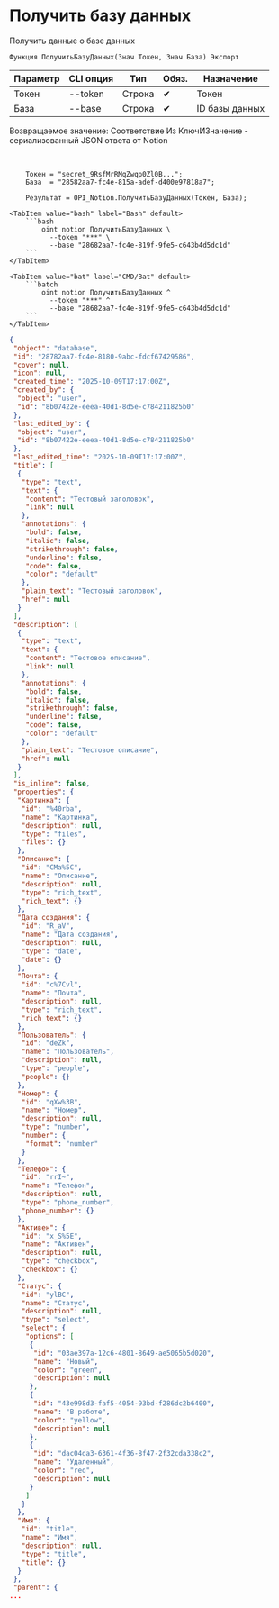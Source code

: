 ﻿---
sidebar_position: 2
description: Получить базу данных и другие функции для работы с Notion в Открытом пакете интеграций - бесплатной open-source библиотеке интеграций для 1С:Предприятие 8, OneScript и CLI
keywords: [1C, 1С, 1С:Предприятие, 1С:Предприятие 8.3, API, Интеграция, Сервисы, Обмен, OneScript, CLI, Notion]
---


# Получить базу данных
 Получить данные о базе данных



`Функция ПолучитьБазуДанных(Знач Токен, Знач База) Экспорт`

  | Параметр | CLI опция | Тип | Обяз. | Назначение |
  |-|-|-|-|-|
  | Токен | --token | Строка | &#x2714; | Токен |
  | База | --base | Строка | &#x2714; | ID базы данных |

  
  Возвращаемое значение:   Соответствие Из КлючИЗначение - сериализованный JSON ответа от Notion

<br/>



```bsl title="Пример использования для 1С:Предприятие/OneScript"
    Токен = "secret_9RsfMrRMqZwqp0Zl0B...";
    База  = "28582aa7-fc4e-815a-adef-d400e97818a7";

    Результат = OPI_Notion.ПолучитьБазуДанных(Токен, База);
```
    

 <Tabs>
  
    <TabItem value="bash" label="Bash" default>
        ```bash
            oint notion ПолучитьБазуДанных \
              --token "***" \
              --base "28682aa7-fc4e-819f-9fe5-c643b4d5dc1d"
        ```
    </TabItem>
  
    <TabItem value="bat" label="CMD/Bat" default>
        ```batch
            oint notion ПолучитьБазуДанных ^
              --token "***" ^
              --base "28682aa7-fc4e-819f-9fe5-c643b4d5dc1d"
        ```
    </TabItem>
</Tabs>


```json title="Результат"
{
 "object": "database",
 "id": "28782aa7-fc4e-8180-9abc-fdcf67429586",
 "cover": null,
 "icon": null,
 "created_time": "2025-10-09T17:17:00Z",
 "created_by": {
  "object": "user",
  "id": "8b07422e-eeea-40d1-8d5e-c784211825b0"
 },
 "last_edited_by": {
  "object": "user",
  "id": "8b07422e-eeea-40d1-8d5e-c784211825b0"
 },
 "last_edited_time": "2025-10-09T17:17:00Z",
 "title": [
  {
   "type": "text",
   "text": {
    "content": "Тестовый заголовок",
    "link": null
   },
   "annotations": {
    "bold": false,
    "italic": false,
    "strikethrough": false,
    "underline": false,
    "code": false,
    "color": "default"
   },
   "plain_text": "Тестовый заголовок",
   "href": null
  }
 ],
 "description": [
  {
   "type": "text",
   "text": {
    "content": "Тестовое описание",
    "link": null
   },
   "annotations": {
    "bold": false,
    "italic": false,
    "strikethrough": false,
    "underline": false,
    "code": false,
    "color": "default"
   },
   "plain_text": "Тестовое описание",
   "href": null
  }
 ],
 "is_inline": false,
 "properties": {
  "Картинка": {
   "id": "%40rba",
   "name": "Картинка",
   "description": null,
   "type": "files",
   "files": {}
  },
  "Описание": {
   "id": "CMa%5C",
   "name": "Описание",
   "description": null,
   "type": "rich_text",
   "rich_text": {}
  },
  "Дата создания": {
   "id": "R_aV",
   "name": "Дата создания",
   "description": null,
   "type": "date",
   "date": {}
  },
  "Почта": {
   "id": "c%7Cvl",
   "name": "Почта",
   "description": null,
   "type": "rich_text",
   "rich_text": {}
  },
  "Пользователь": {
   "id": "deZk",
   "name": "Пользователь",
   "description": null,
   "type": "people",
   "people": {}
  },
  "Номер": {
   "id": "qXw%3B",
   "name": "Номер",
   "description": null,
   "type": "number",
   "number": {
    "format": "number"
   }
  },
  "Телефон": {
   "id": "rrI~",
   "name": "Телефон",
   "description": null,
   "type": "phone_number",
   "phone_number": {}
  },
  "Активен": {
   "id": "x_S%5E",
   "name": "Активен",
   "description": null,
   "type": "checkbox",
   "checkbox": {}
  },
  "Статус": {
   "id": "ylBC",
   "name": "Статус",
   "description": null,
   "type": "select",
   "select": {
    "options": [
     {
      "id": "03ae397a-12c6-4801-8649-ae5065b5d020",
      "name": "Новый",
      "color": "green",
      "description": null
     },
     {
      "id": "43e998d3-faf5-4054-93bd-f286dc2b6400",
      "name": "В работе",
      "color": "yellow",
      "description": null
     },
     {
      "id": "dac04da3-6361-4f36-8f47-2f32cda338c2",
      "name": "Удаленный",
      "color": "red",
      "description": null
     }
    ]
   }
  },
  "Имя": {
   "id": "title",
   "name": "Имя",
   "description": null,
   "type": "title",
   "title": {}
  }
 },
 "parent": {
...
```
